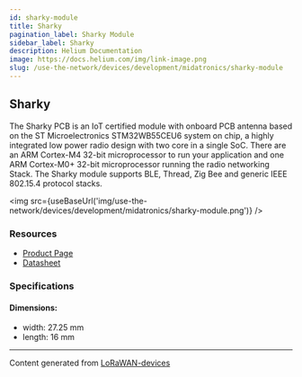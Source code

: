 ```yaml
---
id: sharky-module
title: Sharky
pagination_label: Sharky Module
sidebar_label: Sharky
description: Helium Documentation
image: https://docs.helium.com/img/link-image.png
slug: /use-the-network/devices/development/midatronics/sharky-module
---
```



## Sharky

The Sharky PCB is an IoT certified module with onboard PCB antenna based on the ST Microelectronics
STM32WB55CEU6 system on chip, a highly integrated low power radio design with two core in a single
SoC. There are an ARM Cortex-M4 32-bit microprocessor to run your application and one ARM Cortex-M0+
32-bit microprocessor running the radio networking Stack. The Sharky module supports BLE, Thread,
Zig Bee and generic IEEE 802.15.4 protocol stacks.

<img src={useBaseUrl('img/use-the-network/devices/development/midatronics/sharky-module.png')} />

### Resources

- [Product Page](https://midatronics.com/shop/module/sharky-i/)
- [Datasheet](https://midatronics.com/wp-content/uploads/2019/10/Sharky_Module.pdf)

### Specifications

#### Dimensions:

- width: 27.25 mm
- length: 16 mm

---

Content generated from [LoRaWAN-devices](https://github.com/TheThingsNetwork/lorawan-devices)
